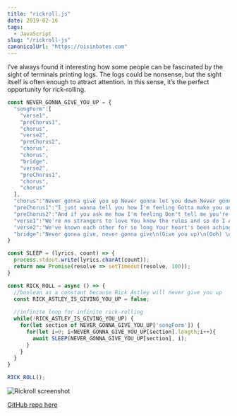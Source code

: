 ```yaml
---
title: "rickroll.js"
date: 2019-02-16
tags:
  - JavaScript
slug: "/rickroll-js"
canonicalUrl: "https://oisinbates.com"
---
```



I’ve always found it interesting how some people can be fascinated by the sight of terminals printing logs. The logs could be nonsense, but the sight itself is often enough to attract attention. In this sense, it’s the perfect opportunity for rick-rolling.

```js 
const NEVER_GONNA_GIVE_YOU_UP = {  
  "songForm":[  
    "verse1",
    "preChorus1",
    "chorus",
    "verse2",
    "preChorus2",
    "chorus",
    "chorus",
    "bridge",
    "verse2",
    "preChorus1",
    "chorus",
    "chorus"
  ],
  "chorus":"Never gonna give you up Never gonna let you down Never gonna run around and desert you Never gonna make you cry Never gonna say goodbye Never gonna tell a lie and hurt you\n\n",
  "preChorus1":"I just wanna tell you how I'm feeling Gotta make you understand\n\n",
  "preChorus2":"And if you ask me how I'm feeling Don't tell me you're too blind to see\n\n",
  "verse1":"We're no strangers to love You know the rules and so do I A full commitment's what I'm thinking of You wouldn't get this from any other guy\n\n",
  "verse2":"We've known each other for so long Your heart's been aching but you're too shy to say it Inside we both know what's been going on We know the game and we're gonna play it\n\n",
  "bridge":"Never gonna give, never gonna give\n(Give you up)\n(Ooh) \nNever gonna give, never gonna give\n(Give you up)\n\n"
}

const SLEEP = (lyrics, count) => {
  process.stdout.write(lyrics.charAt(count));
  return new Promise(resolve => setTimeout(resolve, 100));
}

const RICK_ROLL = async () => {
  //boolean as a constant because Rick Astley will never give you up
  const RICK_ASTLEY_IS_GIVING_YOU_UP = false;
  
  //infinite loop for infinite rick-rolling
  while(!RICK_ASTLEY_IS_GIVING_YOU_UP) {
    for(let section of NEVER_GONNA_GIVE_YOU_UP['songForm']) {
      for(let i=0; i<NEVER_GONNA_GIVE_YOU_UP[section].length;i++){
        await SLEEP(NEVER_GONNA_GIVE_YOU_UP[section], i);
      }
    }
  }
}

RICK_ROLL();
```

![Rickroll screenshot](./rickroll.png)

[GitHub repo here](https://github.com/oisinBates/rickroll.js)